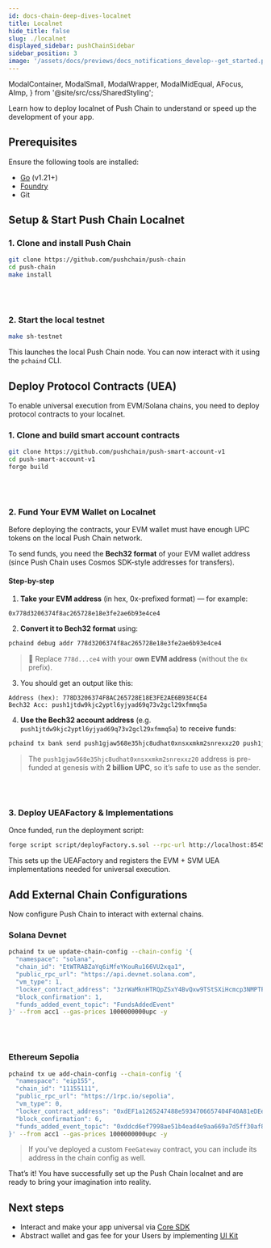 ```yaml
---
id: docs-chain-deep-dives-localnet
title: Localnet
hide_title: false
slug: ./localnet
displayed_sidebar: pushChainSidebar
sidebar_position: 3
image: '/assets/docs/previews/docs_notifications_develop--get_started.png'
---
```


<head>
  <title>Localnet | Setup | Push Chain Docs</title>
</head>

  ModalContainer,
  ModalSmall,
  ModalWrapper,
  ModalMidEqual,
  AFocus,
  AImp,
} from '@site/src/css/SharedStyling';

<!-- Content Start -->

Learn how to deploy localnet of Push Chain to understand or speed up the development of your app.

## Prerequisites

Ensure the following tools are installed:

- [Go](https://go.dev/doc/install) (v1.21+)
- [Foundry](https://book.getfoundry.sh/getting-started/installation)
- Git

## Setup & Start Push Chain Localnet

### 1. Clone and install Push Chain

```bash
git clone https://github.com/pushchain/push-chain
cd push-chain
make install
```

<br />
<br />

### 2. Start the local testnet

```bash
make sh-testnet
```

This launches the local Push Chain node. You can now interact with it using the `pchaind` CLI.

## Deploy Protocol Contracts (UEA)

To enable universal execution from EVM/Solana chains, you need to deploy protocol contracts to your localnet.

### 1. Clone and build smart account contracts

```bash
git clone https://github.com/pushchain/push-smart-account-v1
cd push-smart-account-v1
forge build
```

<br />
<br />

### 2. Fund Your EVM Wallet on Localnet

Before deploying the contracts, your EVM wallet must have enough UPC tokens on the local Push Chain network.

To send funds, you need the **Bech32 format** of your EVM wallet address (since Push Chain uses Cosmos SDK-style addresses for transfers).

#### Step-by-step

1. **Take your EVM address** (in hex, 0x-prefixed format) — for example:

```
0x778d3206374f8ac265728e18e3fe2ae6b93e4ce4
```

2. **Convert it to Bech32 format** using:

```bash
pchaind debug addr 778d3206374f8ac265728e18e3fe2ae6b93e4ce4
```

> 🔁 Replace `778d...ce4` with your **own EVM address** (without the `0x` prefix).

3. You should get an output like this:

```
Address (hex): 778D3206374F8AC265728E18E3FE2AE6B93E4CE4
Bech32 Acc: push1jtdw9kjc2yptl6yjyad69q73v2gcl29xfmmq5a
```

4. **Use the Bech32 account address** (e.g. `push1jtdw9kjc2yptl6yjyad69q73v2gcl29xfmmq5a`) to receive funds:

```bash
pchaind tx bank send push1gjaw568e35hjc8udhat0xnsxxmkm2snrexxz20 push1jtdw9kjc2yptl6yjyad69q73v2gcl29xfmmq5a 100000000000000000000000upc --gas-prices 1000000000upc -y
```

> The `push1gjaw568e35hjc8udhat0xnsxxmkm2snrexxz20` address is pre-funded at genesis with **2 billion UPC**, so it’s safe to use as the sender.

<br />
<br />

### 3. Deploy UEAFactory & Implementations

Once funded, run the deployment script:

```bash
forge script script/deployFactory.s.sol --rpc-url http://localhost:8545 --broadcast --private-key <YOUR_LOCAL_PRIVATE_KEY>
```

This sets up the UEAFactory and registers the EVM + SVM UEA implementations needed for universal execution.

## Add External Chain Configurations

Now configure Push Chain to interact with external chains.

### Solana Devnet

```bash
pchaind tx ue update-chain-config --chain-config '{
  "namespace": "solana",
  "chain_id": "EtWTRABZaYq6iMfeYKouRu166VU2xqa1",
  "public_rpc_url": "https://api.devnet.solana.com",
  "vm_type": 1,
  "locker_contract_address": "3zrWaMknHTRQpZSxY4BvQxw9TStSXiHcmcp3NMPTFkke",
  "block_confirmation": 1,
  "funds_added_event_topic": "FundsAddedEvent"
}' --from acc1 --gas-prices 1000000000upc -y
```

<br />
<br />

### Ethereum Sepolia

```bash
pchaind tx ue add-chain-config --chain-config '{
  "namespace": "eip155",
  "chain_id": "11155111",
  "public_rpc_url": "https://1rpc.io/sepolia",
  "vm_type": 0,
  "locker_contract_address": "0xdEF1a1265247488e5934706657404F40A81eDEe4",
  "block_confirmation": 6,
  "funds_added_event_topic": "0xddcd6ef7998ae51b4ead4e9aa669a7d5ff30af88eddaa5062c91b08153da07c0"
}' --from acc1 --gas-prices 1000000000upc -y
```

> If you’ve deployed a custom `FeeGateway` contract, you can include its address in the chain config as well.

That’s it!
You have successfully set up the Push Chain localnet and are ready to bring your imagination into reality.

## Next steps

- Interact and make your app universal via [Core SDK](/docs/chain/build/)
- Abstract wallet and gas fee for your Users by implementing [UI Kit](/docs/chain/ui-kit/)
